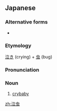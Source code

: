 ==Japanese==
{{ja-kanjitab|な|o1=き|むし|yomi=k}}

===Alternative forms===
* {{l/ja|泣き虫}}

===Etymology===
[[泣き]] (crying) + [[虫]] (bug)

===Pronunciation===
{{ja-pron|なきむし|y=k}}

===Noun===
{{ja-noun|なきむし|kyu=泣蟲}}

# [[crybaby]]

[[zh:泣虫]]